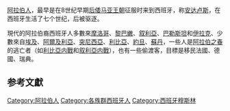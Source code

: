 {{Infobox ethnic group
|group    = 阿拉伯裔西班牙人<br/><small>Los árabes en España</small>
|image    = 
|poptime = '''702,000'''<ref>http://www.joshuaproject.net/people-profile.php?peo3=13819&rog3=SP</ref><ref>http://www.joshuaproject.net/people-profile.php?peo3=13017&rog3=SP</ref>
|popplace = [[马德里|马德里]], [[巴塞罗那|巴塞罗那]], [[塞维利亚|塞维利亚]], [[巴伦西亚|巴伦西亚]], [[帕尔马_(西班牙)|帕尔马 (西班牙)]]
|langs    = [[阿拉伯语|阿拉伯语]],[[西班牙语|西班牙语]]
|rels     = [[伊斯兰教|伊斯兰教]]，[[基督教|基督教]]
|related  = [[阿拉伯人|阿拉伯人]],[[阿拉伯人大流散|阿拉伯人大流散]],{{link-en|阿拉伯裔美国人|Arab American}},{{link-en|阿拉伯裔阿根廷人|Arab Argentine}},{{link-en|阿拉伯裔巴西人|Arab Brazilian }},{{link-en|阿拉伯裔加拿大人|Arab Canadians}},{{link-en|阿拉伯裔墨西哥人|Arab Mexican}}
}}
[[阿拉伯人|阿拉伯人]]，最早是在8世纪早期[[后倭马亚王朝|后倭马亚王朝]]征服时来到西班牙，称[[安达卢斯|安达卢斯]]，在西班牙生活了七个世纪，后被驱逐。

現代的阿拉伯裔西班牙人多數來[[摩洛哥|摩洛哥]]、[[黎巴嫩|黎巴嫩]]、[[叙利亞|叙利亞]]、[[巴勒斯坦|巴勒斯坦]]和[[伊拉克|伊拉克]]、少數來自[[埃及|埃及]]、[[阿爾及利亞|阿爾及利亞]]、[[突尼西亞|突尼西亞]]、[[利比亞|利比亞]]、[[約旦|約旦]]、[[蘇丹|蘇丹]]，一些人是[[阿拉伯之春|阿拉伯之春]]的逃亡者（如[[利比亞内戰|利比亞内戰]]和[[叙利亞内戰|叙利亞内戰]]），也有一些偷渡客，目標是移民法國、德國、瑞典。

==参考文獻==
{{reflist}}

[[Category:阿拉伯人|Category:阿拉伯人]]
[[Category:各族群西班牙人|Category:各族群西班牙人]]
[[Category:西班牙穆斯林|Category:西班牙穆斯林]]